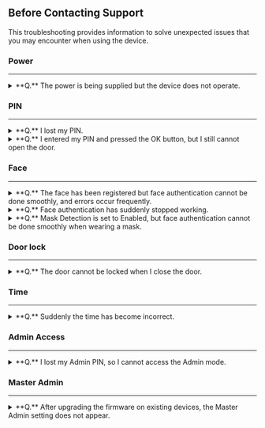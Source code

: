 ## Before Contacting Support

This troubleshooting provides information to solve unexpected issues that you may encounter when using the device.

### Power

---

<details>
<summary>**Q.** The power is being supplied but the device does not operate.</summary>

* If the terminal and the bracket are far away from each other, the device may not operate due to the temper switch.

* Check the adaptor or the power cable.

</details>

### PIN

---

<details>
<summary>**Q.** I lost my PIN.</summary>

* For a normal user PIN, request it from the administrator and enter it again.

* If you have lost the Admin PIN, contact the installation company.

</details>

<details>
<summary>**Q.** I entered my PIN and pressed the <Cmd>OK</Cmd> button, but I still cannot open the door.</summary>

* Check if you have entered the registered PIN correctly.

* Check if you have changed the PIN recently.

* If you cannot remember the PIN, request it from the administrator and enter it again.

</details>

### Face

---

<details>
<summary>**Q.** The face has been registered but face authentication cannot be done smoothly, and errors occur frequently.</summary>

* Check [Cautions for enrolling a faces](getting-started#cautions-enrolling-faces) and enroll the face again.

* If there are a large number of enrolled faces, change Matching Timeout and try again.

</details>

<details>
<summary>**Q.** Face authentication has suddenly stopped working.</summary>

* Check [Cautions for authenticating a face](getting-started#cautions-authenticating-face) and try again.

</details>

<details>
<summary>**Q.** <Cmd>Mask Detection</Cmd> is set to <Cmd>Enabled</Cmd>, but face authentication cannot be done smoothly when wearing a mask.</summary>

* Authenticate your face twice with the mask pull down on the tip of your nose. Then, authenticate your face again wearing a mask that covers your nose completely. If the problem persists, contact the installation company.

</details>

### Door lock

---

<details>
<summary>**Q.** The door cannot be locked when I close the door.</summary>

* The electric lock may be malfunctioning. Have an inspection through the installation company.

</details>

### Time

---

<details>
<summary>**Q.** Suddenly the time has become incorrect.</summary>

* BioStation 3 is equipped with a built-in battery but if power is not supplied for a long time, the built-in battery may die, causing the time to become incorrect. You can correct the time by referring to [Date & Time](settings#date-time).

</details>

### Admin Access

---

<details>
<summary>**Q.** I lost my Admin PIN, so I cannot access the Admin mode.</summary>

* The administrator grants an access permission in BioStation 3, so only the administrator can access the Admin menu.

* If you have lost the Admin PIN, contact the installation company.

</details>

### Master Admin

---

<details>
<summary>**Q.** After upgrading the firmware on existing devices, the Master Admin setting does not appear.</summary>

* Devices upgraded with firmware from existing devices do not support master administrator configuration. You can enhance device security by strengthening the permissions of all administrators through the <Cmd>Admin 2-Step Authentication</Cmd> option. For more detailed information, refer to [Admin 2-step Authentication](settings#admin-2-step-authentication).

</details>